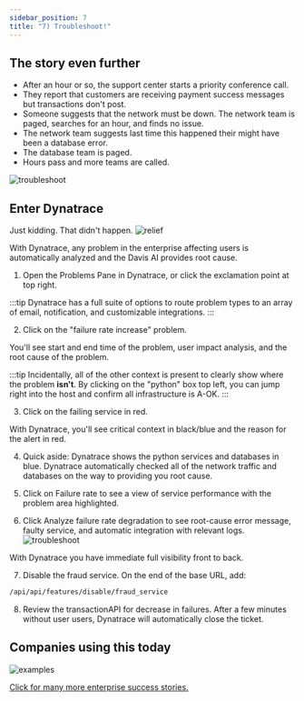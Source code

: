 ```yaml
---
sidebar_position: 7
title: "7) Troubleshoot!"
---
```


## The story even further

- After an hour or so, the support center starts a priority conference call.
- They report that customers are receiving payment success messages but transactions don't post.
- Someone suggests that the network must be down. The network team is paged, searches for an hour, and finds no issue.
- The network team suggests last time this happened their might have been a database error.
- The database team is paged.
- Hours pass and more teams are called.

![troubleshoot](/img/troubleshoot1.jpg)

## Enter Dynatrace

Just kidding. That didn't happen.
![relief](/img/relief.jpg)

With Dynatrace, any problem in the enterprise affecting users is automatically analyzed and the Davis AI provides root cause.

1. Open the Problems Pane in Dynatrace, or click the exclamation point at top right.

:::tip
Dynatrace has a full suite of options to route problem types to an array of email, notification, and customizable integrations.
:::

2. Click on the "failure rate increase" problem.

You'll see start and end time of the problem, user impact analysis, and the root cause of the problem.

:::tip
Incidentally, all of the other context is present to clearly show where the problem **isn't**. By clicking on the "python" box top left, you can jump right into the host and confirm all infrastructure is A-OK.
:::

3. Click on the failing service in red.

With Dynatrace, you'll see critical context in black/blue and the reason for the alert in red.

4. Quick aside: Dynatrace shows the python services and databases in blue. Dynatrace automatically checked all of the network traffic and databases on the way to providing you root cause.
5. Click on Failure rate to see a view of service performance with the problem area highlighted.

6. Click Analyze failure rate degradation to see root-cause error message, faulty service, and automatic integration with relevant logs.
   ![troubleshoot](/img/troubleshoot2.jpg)

With Dynatrace you have immediate full visibility front to back.

7. Disable the fraud service. On the end of the base URL, add:

```bash
/api/api/features/disable/fraud_service
```

8. Review the transactionAPI for decrease in failures. After a few minutes without user users, Dynatrace will automatically close the ticket.

## Companies using this today

![examples](/img/examples.jpg)

[Click for many more enterprise success stories.](https://www.dynatrace.com/news/customers/)
